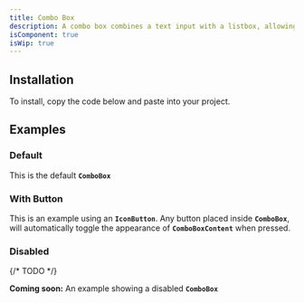 ```yaml
---
title: Combo Box
description: A combo box combines a text input with a listbox, allowing users to filter a list of options to items matching a query.
isComponent: true
isWip: true
---
```


## Installation

To install, copy the code below and paste into your project.

<ComponentSource src="../../packages/ui/src/ComboBox.tsx" />

## Examples

### Default

This is the default **`ComboBox`**

<ComponentExample name="Combobox" story="default" />

### With Button

This is an example using an **`IconButton`**. Any button placed inside **`ComboBox`**, will automatically toggle the appearance of **`ComboBoxContent`** when pressed.

<ComponentExample name="Combobox" story="with-button" />

### Disabled

{/* TODO */}

**Coming soon:** An example showing a disabled **`ComboBox`**

